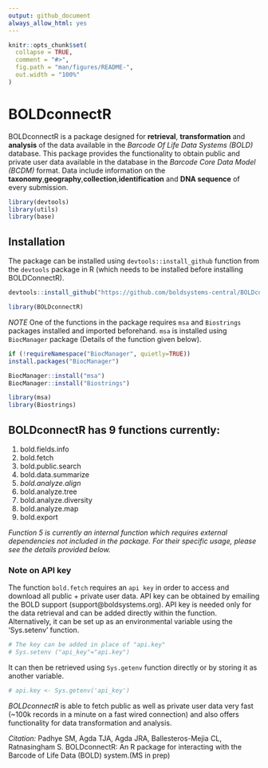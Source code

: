 ```yaml
---
output: github_document
always_allow_html: yes
---
```


<!-- README.md is generated from README.Rmd. Please edit that file -->

```r
knitr::opts_chunk$set(
  collapse = TRUE,
  comment = "#>",
  fig.path = "man/figures/README-",
  out.width = "100%"
)
```

# BOLDconnectR

<!-- badges: start -->
<!-- badges: end -->

BOLDconnectR is a package designed for **retrieval**, **transformation** and **analysis** of the data available in the *Barcode Of Life Data Systems (BOLD)* database. This package provides the functionality to obtain public and private user data available in the database in the *Barcode Core Data Model (BCDM)* format. Data include information on the **taxonomy**,**geography**,**collection**,**identification** and **DNA sequence** of every submission. 

```r
library(devtools)
library(utils)
library(base)
```

## Installation

The package can be installed using `devtools::install_github` function from the `devtools` package in R (which needs to be installed before installing BOLDConnectR). 
```r

devtools::install_github("https://github.com/boldsystems-central/BOLDconnectR/tree/v0.0.1-beta")

```

```r
library(BOLDconnectR)
```

*NOTE* One of the functions in the package requires `msa` and `Biostrings` packages installed and imported beforehand. `msa` is installed using `BiocManager` package (Details of the function given below).
```r

if (!requireNamespace("BiocManager", quietly=TRUE))
install.packages("BiocManager")

BiocManager::install("msa")
BiocManager::install("Biostrings")

library(msa)
library(Biostrings)

```

## BOLDconnectR has 9 functions currently:

1. bold.fields.info
2. bold.fetch
3. bold.public.search
4. bold.data.summarize
5. *bold.analyze.align*
6. bold.analyze.tree
7. bold.analyze.diversity
8. bold.analyze.map
9. bold.export

*Function 5 is currently an internal function which requires external dependencies not included in the package. For their specific usage, please see the details provided below.*

### Note on API key

The function `bold.fetch` requires an `api key` in order to access and download all public + private user data. API key can be obtained by emailing the BOLD support (support@boldsystems.org). API key is needed only for the data retrieval and can be added directly within the function. Alternatively, it can be set up as an environmental variable using the 'Sys.setenv' function. 

```r
# The key can be added in place of "api.key" 
# Sys.setenv ("api_key"="api.key")
```

It can then be retrieved using `Sys.getenv` function directly or by storing it as another variable.

```r
# api.key <- Sys.getenv('api_key')
```

*BOLDconnectR* is able to fetch public as well as private user data very fast (~100k records in a minute on a fast wired connection) and also offers functionality for data transformation and analysis. 

*Citation:* Padhye SM, Agda TJA, Agda JRA, Ballesteros-Mejia CL, Ratnasingham S. BOLDconnectR: An R package for interacting with the Barcode of Life Data (BOLD) system.(MS in prep)
